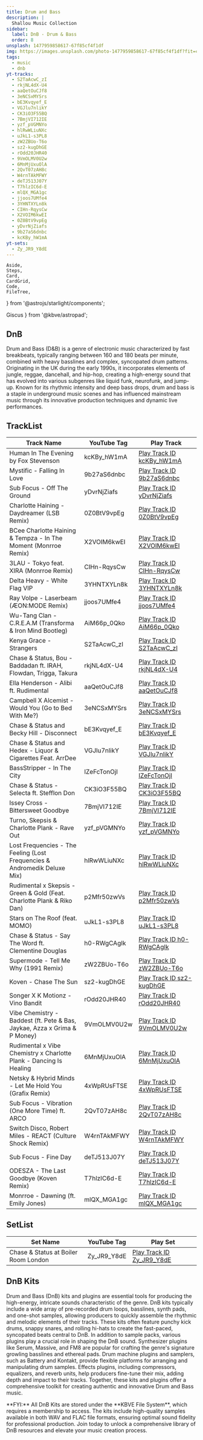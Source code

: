 ```yaml
---
title: Drum and Bass
description: |
  Shallou Music Collection
sidebar:
  label: DnB - Drum & Bass
  order: 8
unsplash: 1477959858617-67f85cf4f1df
img: https://images.unsplash.com/photo-1477959858617-67f85cf4f1df?fit=crop&w=1400&h=700&q=75
tags:
  - music
  - dnb
yt-tracks:
  - S2TaAcwC_zI
  - rkjNL4dX-U4
  - aaQetOuCJf8
  - 3eNCSxMYSrs
  - bE3Kvqyef_E
  - VGJlu7nlikY
  - CK3iO3F55BQ
  - 7BmjVI712IE
  - yzf_pVGMNYo
  - hlRwWLiuNXc
  - uJkL1-s3PL8
  - zW2ZBUo-T6o
  - sz2-kugDhGE
  - rOdd20JHR40
  - 9VmOLMV0U2w
  - 6MnMjUxuOlA
  - 2QvT07zAH8c
  - W4rnTAkMFWY
  - deTJ513J07Y
  - T7hlzIC6d-E
  - mlQX_MGA1gc
  - jjoos7UMfe4
  - 3YHNTXYLn8k
  - CIHn-RqysCw
  - X2VOIM6kwEI
  - 0Z0BtV9vpEg
  - yDvrNjZiafs
  - 9b27aS6dnbc
  - kcKBy_hW1mA
yt-sets:
  - Zy_JR9_Y8dE
---
```


	Aside,
	Steps,
	Card,
	CardGrid,
	Code,
	FileTree,
} from '@astrojs/starlight/components';

  Giscus
} from '@kbve/astropad';

## DnB

Drum and Bass (D&B) is a genre of electronic music characterized by fast breakbeats, typically ranging between 160 and 180 beats per minute, combined with heavy basslines and complex, syncopated drum patterns.
Originating in the UK during the early 1990s, it incorporates elements of jungle, reggae, dancehall, and hip-hop, creating a high-energy sound that has evolved into various subgenres like liquid funk, neurofunk, and jump-up.
Known for its rhythmic intensity and deep bass drops, drum and bass is a staple in underground music scenes and has influenced mainstream music through its innovative production techniques and dynamic live performances.

## TrackList

| Track Name                                                                | YouTube Tag | Play Track                                                          |
| ------------------------------------------------------------------------- | ----------- | ------------------------------------------------------------------- |
| Human In The Evening by Fox Stevenson | kcKBy_hW1mA | [Play Track ID kcKBy_hW1mA](https://kbve.com/music/?yt=kcKBy_hW1mA) |
| Mystific - Falling In Love | 9b27aS6dnbc | [Play Track ID 9b27aS6dnbc](https://kbve.com/music/?yt=9b27aS6dnbc) |
| Sub Focus - Off The Ground | yDvrNjZiafs | [Play Track ID yDvrNjZiafs](https://kbve.com/music/?yt=yDvrNjZiafs) |
| Charlotte Haining - Daydreamer (LSB Remix) | 0Z0BtV9vpEg | [Play Track ID 0Z0BtV9vpEg](https://kbve.com/music/?yt=0Z0BtV9vpEg) |
| BCee  Charlotte Haining & Tempza - In The Moment (Monrroe Remix) | X2VOIM6kwEI | [Play Track ID X2VOIM6kwEI](https://kbve.com/music/?yt=X2VOIM6kwEI) |
| 3LAU - Tokyo feat. XIRA (Monrroe Remix) | CIHn-RqysCw | [Play Track ID CIHn-RqysCw](https://kbve.com/music/?yt=CIHn-RqysCw) |
| Delta Heavy - White Flag VIP | 3YHNTXYLn8k | [Play Track ID 3YHNTXYLn8k](https://kbve.com/music/?yt=3YHNTXYLn8k) |
| Ray Volpe - Laserbeam (ÆON:MODE Remix) | jjoos7UMfe4 | [Play Track ID jjoos7UMfe4](https://kbve.com/music/?yt=jjoos7UMfe4) |
| Wu-Tang Clan - C.R.E.A.M (Transforma & Iron Mind Bootleg)                 | AiM66p_0Qko | [Play Track ID AiM66p_0Qko](https://kbve.com/music/?yt=AiM66p_0Qko) |
| Kenya Grace - Strangers                                                   | S2TaAcwC_zI | [Play Track ID S2TaAcwC_zI](https://kbve.com/music/?yt=S2TaAcwC_zI) |
| Chase & Status, Bou - Baddadan ft. IRAH, Flowdan, Trigga, Takura          | rkjNL4dX-U4 | [Play Track ID rkjNL4dX-U4](https://kbve.com/music/?yt=rkjNL4dX-U4) |
| Ella Henderson - Alibi ft. Rudimental                                     | aaQetOuCJf8 | [Play Track ID aaQetOuCJf8](https://kbve.com/music/?yt=aaQetOuCJf8) |
| Campbell X Alcemist - Would You (Go to Bed With Me?)                      | 3eNCSxMYSrs | [Play Track ID 3eNCSxMYSrs](https://kbve.com/music/?yt=3eNCSxMYSrs) |
| Chase & Status and Becky Hill - Disconnect                                | bE3Kvqyef_E | [Play Track ID bE3Kvqyef_E](https://kbve.com/music/?yt=bE3Kvqyef_E) |
| Chase & Status and Hedex - Liquor & Cigarettes Feat. ArrDee               | VGJlu7nlikY | [Play Track ID VGJlu7nlikY](https://kbve.com/music/?yt=VGJlu7nlikY) |
| BassStripper - In The City                                                | IZeFcTonOjI | [Play Track ID IZeFcTonOjI](https://kbve.com/music/?yt=IZeFcTonOjI) |
| Chase & Status - Selecta ft. Stefflon Don                                 | CK3iO3F55BQ | [Play Track ID CK3iO3F55BQ](https://kbve.com/music/?yt=CK3iO3F55BQ) |
| Issey Cross - Bittersweet Goodbye                                         | 7BmjVI712IE | [Play Track ID 7BmjVI712IE](https://kbve.com/music/?yt=7BmjVI712IE) |
| Turno, Skepsis & Charlotte Plank - Rave Out                               | yzf_pVGMNYo | [Play Track ID yzf_pVGMNYo](https://kbve.com/music/?yt=yzf_pVGMNYo) |
| Lost Frequencies - The Feeling (Lost Frequencies & Andromedik Deluxe Mix) | hlRwWLiuNXc | [Play Track ID hlRwWLiuNXc](https://kbve.com/music/?yt=hlRwWLiuNXc) |
| Rudimental x Skepsis - Green & Gold (Feat. Charlotte Plank & Riko Dan)    | p2Mfr50zwVs | [Play Track ID p2Mfr50zwVs](https://kbve.com/music/?yt=p2Mfr50zwVs) |
| Stars on The Roof (feat. MOMO)                                            | uJkL1-s3PL8 | [Play Track ID uJkL1-s3PL8](https://kbve.com/music/?yt=uJkL1-s3PL8) |
| Chase & Status - Say The Word ft. Clementine Douglas                      | h0-RWgCAgIk | [Play Track ID h0-RWgCAgIk](https://kbve.com/music/?yt=h0-RWgCAgIk) |
| Supermode - Tell Me Why (1991 Remix)                                      | zW2ZBUo-T6o | [Play Track ID zW2ZBUo-T6o](https://kbve.com/music/?yt=zW2ZBUo-T6o) |
| Koven - Chase The Sun                                                     | sz2-kugDhGE | [Play Track ID sz2-kugDhGE](https://kbve.com/music/?yt=sz2-kugDhGE) |
| Songer X K Motionz - Vino Bandit                                          | rOdd20JHR40 | [Play Track ID rOdd20JHR40](https://kbve.com/music/?yt=rOdd20JHR40) |
| Vibe Chemistry - Baddest (ft. Pete & Bas, Jaykae, Azza x Grima & P Money) | 9VmOLMV0U2w | [Play Track ID 9VmOLMV0U2w](https://kbve.com/music/?yt=9VmOLMV0U2w) |
| Rudimental x Vibe Chemistry x Charlotte Plank - Dancing Is Healing        | 6MnMjUxuOlA | [Play Track ID 6MnMjUxuOlA](https://kbve.com/music/?yt=6MnMjUxuOlA) |
| Netsky & Hybrid Minds - Let Me Hold You (Grafix Remix)                    | 4xWpRUsFTSE | [Play Track ID 4xWpRUsFTSE](https://kbve.com/music/?yt=4xWpRUsFTSE) |
| Sub Focus - Vibration (One More Time) ft. ARCO                            | 2QvT07zAH8c | [Play Track ID 2QvT07zAH8c](https://kbve.com/music/?yt=2QvT07zAH8c) |
| Switch Disco, Robert Miles - REACT (Culture Shock Remix)                  | W4rnTAkMFWY | [Play Track ID W4rnTAkMFWY](https://kbve.com/music/?yt=W4rnTAkMFWY) |
| Sub Focus - Fine Day                                                      | deTJ513J07Y | [Play Track ID deTJ513J07Y](https://kbve.com/music/?yt=deTJ513J07Y) |
| ODESZA - The Last Goodbye (Koven Remix)                                   | T7hlzIC6d-E | [Play Track ID T7hlzIC6d-E](https://kbve.com/music/?yt=T7hlzIC6d-E) |
| Monrroe - Dawning (ft. Emily Jones)                                       | mlQX_MGA1gc | [Play Track ID mlQX_MGA1gc](https://kbve.com/music/?yt=mlQX_MGA1gc) |

## SetList

| Set Name                             | YouTube Tag | Play Set                                                            |
| ------------------------------------ | ----------- | ------------------------------------------------------------------- |
| Chase & Status at Boiler Room London | Zy_JR9_Y8dE | [Play Track ID Zy_JR9_Y8dE](https://kbve.com/music/?yt=Zy_JR9_Y8dE) |


## DnB Kits

Drum and Bass (DnB) kits and plugins are essential tools for producing the high-energy, intricate sounds characteristic of the genre.
DnB kits typically include a wide array of pre-recorded drum loops, basslines, synth pads, and one-shot samples, allowing producers to quickly assemble the rhythmic and melodic elements of their tracks.
These kits often feature punchy kick drums, snappy snares, and rolling hi-hats to create the fast-paced, syncopated beats central to DnB.
In addition to sample packs, various plugins play a crucial role in shaping the DnB sound. Synthesizer plugins like Serum, Massive, and FM8 are popular for crafting the genre's signature growling basslines and ethereal pads.
Drum machine plugins and samplers, such as Battery and Kontakt, provide flexible platforms for arranging and manipulating drum samples.
Effects plugins, including compressors, equalizers, and reverb units, help producers fine-tune their mix, adding depth and impact to their tracks.
Together, these kits and plugins offer a comprehensive toolkit for creating authentic and innovative Drum and Bass music.

<Aside>
**FYI:** All DnB Kits are stored under the **KBVE File System**, which requires a membership to access.
The kits include high-quality samples available in both WAV and FLAC file formats, ensuring optimal sound fidelity for professional production.
Join today to unlock a comprehensive library of DnB resources and elevate your music creation process.
</Aside>

<Giscus />
